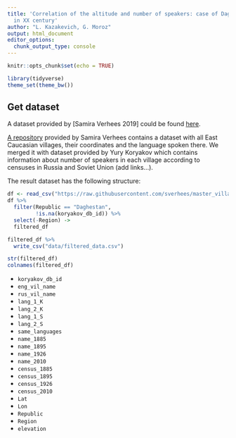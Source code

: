 ```yaml
---
title: 'Correlation of the altitude and number of speakers: case of Daghestan resettlement
  in XX century'
author: "L. Kazakevich, G. Moroz"
output: html_document
editor_options: 
  chunk_output_type: console
---
```


```r
knitr::opts_chunk$set(echo = TRUE)
```

```r
library(tidyverse)
theme_set(theme_bw())
```


## Get dataset

A dataset provided by [Samira Verhees 2019] could be found [here](https://github.com/sverhees/master_villages). 

[A repository](https://github.com/sverhees/master_villages) provided by Samira Verhees contains a dataset with all East Caucasian villages, their coordinates and the language spoken there. We merged it with dataset provided by Yury Koryakov which contains information about number of speakers in each village according to censuses in Russia and Soviet Union (add links...).

The result dataset has the following structure:

```r
df <- read_csv("https://raw.githubusercontent.com/sverhees/master_villages/master/data/merged_all_census_and_samira.csv")
df %>% 
  filter(Republic == "Daghestan",
         !is.na(koryakov_db_id)) %>% 
  select(-Region) ->
  filtered_df

filtered_df %>% 
  write_csv("data/filtered_data.csv")

str(filtered_df)
colnames(filtered_df)
```
* `koryakov_db_id`
* `eng_vil_name`
* `rus_vil_name`
* `lang_1_K`
* `lang_2_K`
* `lang_1_S`
* `lang_2_S`
* `same_languages`
* `name_1885`
* `name_1895`
* `name_1926`
* `name_2010`
* `census_1885`
* `census_1895`
* `census_1926`
* `census_2010`
* `Lat`
* `Lon`
* `Republic`
* `Region`
* `elevation`
